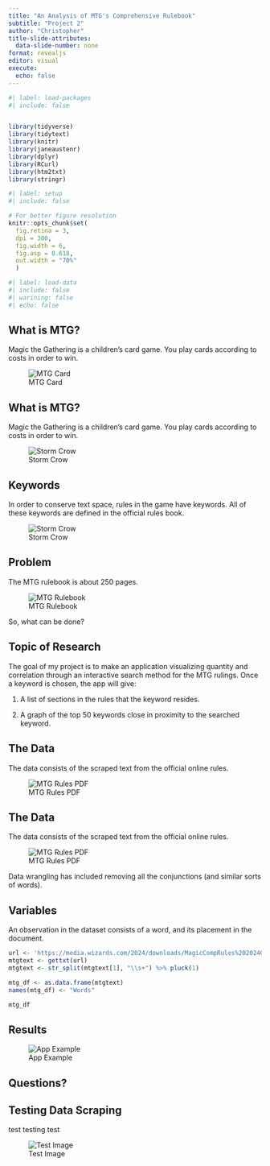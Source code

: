 ```yaml
---
title: "An Analysis of MTG's Comprehensive Rulebook"
subtitle: "Project 2"
author: "Christopher"
title-slide-attributes:
  data-slide-number: none
format: revealjs
editor: visual
execute:
  echo: false
---
```


```r
#| label: load-packages
#| include: false


library(tidyverse)
library(tidytext)
library(knitr)
library(janeaustenr) 
library(dplyr)
library(RCurl)
library(htm2txt)
library(stringr)
```

```r
#| label: setup
#| include: false

# For better figure resolution
knitr::opts_chunk$set(
  fig.retina = 3, 
  dpi = 300, 
  fig.width = 6, 
  fig.asp = 0.618, 
  out.width = "70%"
  )
```

```r
#| label: load-data
#| include: false
#| warining: false
#| echo: false
```

## What is MTG?

Magic the Gathering is a children's card game. You play cards according to costs in order to win.

::: {.absolute top="220" left="0" width="300" height="250"}
![MTG Card](img/mtg_card_back)
:::

## What is MTG?

Magic the Gathering is a children's card game. You play cards according to costs in order to win.

::: {.absolute top="220" left="0" width="300" height="250"}
![Storm Crow](img/mtg_card_examle)
:::

## Keywords

In order to conserve text space, rules in the game have keywords. All of these keywords are defined in the official rules book.

::: {.absolute top="220" left="0" width="300" height="250"}
![Storm Crow](img/mtg_example_highlight)
:::

## Problem

The MTG rulebook is about 250 pages.

![MTG Rulebook](img/mtg_rulebook)

So, what can be done?

## Topic of Research

The goal of my project is to make an application visualizing quantity and correlation through an interactive search method for the MTG rulings. Once a keyword is chosen, the app will give:

::: incremental
1.  A list of sections in the rules that the keyword resides.

2.  A graph of the top 50 keywords close in proximity to the searched keyword.
:::

## The Data

The data consists of the scraped text from the official online rules.

![MTG Rules PDF](img/mtg_rules)

## The Data

The data consists of the scraped text from the official online rules.

![MTG Rules PDF](img/mtg_rules)

Data wrangling has included removing all the conjunctions (and similar sorts of words).

## Variables

An observation in the dataset consists of a word, and its placement in the document.

```r
url <- 'https://media.wizards.com/2024/downloads/MagicCompRules%2020240308.txt'
mtgtext <- gettxt(url)
mtgtext <- str_split(mtgtext[1], "\\s+") %>% pluck(1)

mtg_df <- as.data.frame(mtgtext)
names(mtg_df) <- "Words"

mtg_df

```

## Results

::: {.absolute top="220" left="0" width="300" height="250"}
![App Example](img/app_example)
:::

## Questions?


## Testing Data Scraping {.smaller}

test testing test

![Test Image](img/download_1)

